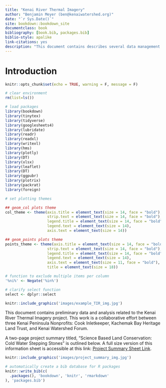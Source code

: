 ```yaml
---
title: "Kenai River Thermal Imagery"
author: "Benjamin Meyer (ben@kenaiwatershed.org)"
date: "`r Sys.Date()`"
site: bookdown::bookdown_site
documentclass: book
bibliography: [book.bib, packages.bib]
biblio-style: apalike
link-citations: yes
description: "This document contains describes several data management and analysis tasks related to the Kenai River Thermal Imagery project."
---
```


# Introduction

```r
knitr::opts_chunk$set(echo = TRUE, warning = F, message = F)

# clear environment
rm(list=ls())

# load packages
library(bookdown)
library(tinytex)
library(tidyverse)
library(googlesheets4)
library(lubridate)
library(readr)
library(readxl)
library(writexl)
library(hms)
library(plotly)
library(DT)
library(xlsx)
library(leaflet)
library(DT)
library(ggpubr)
library(plotrix)
library(packrat)
library(foreign)

# set plotting themes

## geom_col plots theme
col_theme <- theme(axis.title = element_text(size = 14, face = "bold"),
                   strip.text = element_text(size = 14, face = "bold"),
                   legend.title = element_text(size = 14, face = "bold"),
                   legend.text = element_text(size = 14),
                   axis.text = element_text(size = 14))

## geom_points plots theme
points_theme <- theme(axis.title = element_text(size = 14, face = "bold"),
                   strip.text = element_text(size = 14, face = "bold"),
                   legend.title = element_text(size = 14, face = "bold"),
                   legend.text = element_text(size = 14),
                   axis.text = element_text(size = 11, face = "bold"),
                   title = element_text(size = 18))

# function to exclude multiple items per column
'%ni%' <- Negate('%in%')

# clarify select function
select <- dplyr::select
```

```r

knitr::include_graphics('images/example_TIR_img.jpg')

```

This document contains preliminary data and analysis related to the Kenai River Thermal Imagery project. This work is a collaborative effort between three Kenai Peninsula Nonprofits: Cook Inletkeeper, Kachemak Bay Heritage Land Trust, and Kenai Watershed Forum.

A two-page project summary titled, "Science Based Land Conservation: Cold Water Stepping Stones" is outlined below. A full size version of this information sheet is accessible at this link: [Project Summary Sheet Link](https://github.com/Kenai-Watershed-Forum/kenai_thermal_imagery/blob/master/documents/Kenai%20Thermal%20Imagery%20Project%20Overview%202021.pdf).

```r

knitr::include_graphics('images/project_summary_img.jpg')

```

```r
# automatically create a bib database for R packages
knitr::write_bib(c(
  .packages(), 'bookdown', 'knitr', 'rmarkdown'
), 'packages.bib')
```
